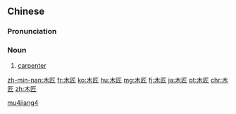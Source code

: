 ==Chinese==
{{zh-forms}}

===Pronunciation===
{{zh-pron
|m=mùjiàng,tl=y
|c=muk6 zoeng6-2
|h=pfs=muk-siong
|mn=ba̍k-chhiūⁿ
|cat=n
}}

===Noun===
{{zh-noun}}

# [[carpenter]]

[[Category:zh:Occupations|mu4jiang4]]

[[zh-min-nan:木匠]]
[[fr:木匠]]
[[ko:木匠]]
[[hu:木匠]]
[[mg:木匠]]
[[fj:木匠]]
[[ja:木匠]]
[[pt:木匠]]
[[chr:木匠]]
[[zh:木匠]]